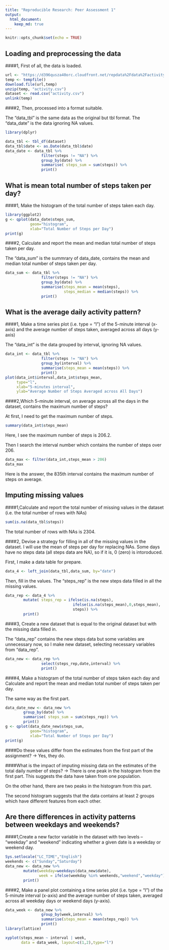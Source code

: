 ---
title: "Reproducible Research: Peer Assessment 1"
output: 
  html_document:
    keep_md: true
---
```{r setup, include=FALSE}
knitr::opts_chunk$set(echo = TRUE)
```

## Loading and preprocessing the data
####1, First of all, the data is loaded.
```{r}
url <- "https://d396qusza40orc.cloudfront.net/repdata%2Fdata%2Factivity.zip"
temp <- tempfile()
download.file(url,temp)
unzip(temp, "activity.csv")
dataset <- read.csv("activity.csv")
unlink(temp)

```
####2, Then, processed into a format suitable.

The "data_tbl" is the same data as the original but tbl format.
The "data_date" is the data ignoring NA values.

```{r}
library(dplyr)

data_tbl <- tbl_df(dataset)
data_tbl$date <- as.Date(data_tbl$date)
data_date <- data_tbl %>%
                filter(steps != "NA") %>%
                group_by(date) %>%
                summarise( steps_sum = sum(steps)) %>%
                print()
```
## What is mean total number of steps taken per day?
####1, Make the histogram of the total number of steps taken each day.
```{r}
library(ggplot2)
g <- qplot(data_date$steps_sum, 
           geom="histogram", 
           xlab="Total Number of Steps per Day")
print(g)
```

####2, Calculate and report the mean and median total number of steps taken per day.

The "data_sum" is the summrary of data_date, contains the mean and median total number of steps taken per day.
```{r}
data_sum <- data_tbl %>%
                filter(steps != "NA") %>%
                group_by(date) %>%
                summarise(steps_mean = mean(steps),
                          steps_median = median(steps)) %>%
                print()
```
## What is the average daily activity pattern?
####1, Make a time series plot (i.e. type = "l") of the 5-minute interval (x-axis) and the average number of steps taken, averaged across all days (y-axis)

The "data_int" is the data grouped by interval, ignoring NA values.
```{r}
data_int <- data_tbl %>%
                filter(steps != "NA") %>%
                group_by(interval) %>%
                summarise(steps_mean = mean(steps)) %>%
                print()
plot(data_int$interval,data_int$steps_mean,
     type="l",
     xlab="5-minutes interval",
     ylab="Average Number of Steps Averaged across All Days")
```

####2,Which 5-minute interval, on average across all the days in the dataset, contains the maximum number of steps?

At first, I need to get the maximum number of steps.

```{r}
summary(data_int$steps_mean)
```
Here, I see the maximum number of steps is 206.2.

Then I search the interval number which contains the number of steps over 206.
```{r}
data_max <- filter(data_int,steps_mean > 206)
data_max
```
Here is the answer, the 835th interval contains the maximum number of steps on average.

## Imputing missing values
####1,Calculate and report the total number of missing values in the dataset (i.e. the total number of rows with NAs)

```{r}
sum(is.na(data_tbl$steps))
```
The total number of rows with NAs is 2304.

####2, Devise a strategy for filling in all of the missing values in the dataset. 
I will use the mean of steps per day for replacing NAs. Some days have no steps data (all steps data are NA), so if it is, 0 (zero) is intoroduced.

First, I make a data table for prepare.
```{r}
data_4 <- left_join(data_tbl,data_sum, by="date")
```
Then, fill in the values. The "steps_rep" is the new steps data filled in all the missing values.
```{r}
data_rep <- data_4 %>%
        mutate( steps_rep = ifelse(is.na(steps),
                              ifelse(is.na(steps_mean),0,steps_mean),
                              steps)) %>%
        print()

```


####3, Create a new dataset that is equal to the original dataset but with the missing data filled in.

The "data_rep" contains the new steps data but some variables are unnecessary now, so I make new dataset, selecting necessary variables from "data_rep".

```{r}
data_new <- data_rep %>%
                select(steps_rep,date,interval) %>%
                print()
```
####4, Make a histogram of the total number of steps taken each day and Calculate and report the mean and median total number of steps taken per day.

The same way as the first part.

```{r}
data_date_new <- data_new %>%
        group_by(date) %>%
        summarise( steps_sum = sum(steps_rep)) %>%
        print()
g <- qplot(data_date_new$steps_sum, 
           geom="histogram", 
           xlab="Total Number of Steps per Day")
print(g)
```

####Do these values differ from the estimates from the first part of the assignment?
-> Yes, they do.

####What is the impact of imputing missing data on the estimates of the total daily number of steps?
-> There is one peak in the histogram from the first part. This suggests the data have taken from one population.

On the other hand, there are two peaks in the histogram from this part.

The second histogram suggests that the data contains at least 2 groups which have different features from each other. 

## Are there differences in activity patterns between weekdays and weekends?
####1,Create a new factor variable in the dataset with two levels -- "weekday" and "weekend" indicating whether a given date is a weekday or weekend day.
```{r}
Sys.setlocale("LC_TIME","English")
weekends <- c("Sunday","Saturday")
data_new <- data_new %>%
        mutate(weekday=weekdays(data_new$date),
               week = ifelse(weekday %in% weekends,"weekend","weekday")) %>%
        print()
```

####2, Make a panel plot containing a time series plot (i.e. type = "l") of the 5-minute interval (x-axis) and the average number of steps taken, averaged across all weekday days or weekend days (y-axis). 

```{r}
data_week <- data_new %>%
                group_by(week,interval) %>%
                summarise(steps_mean = mean(steps_rep)) %>%
                print()
library(lattice)

xyplot(steps_mean ~ interval | week,
       data = data_week, layout=c(1,2),type="l")

```
